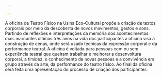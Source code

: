 ---

---
A oficina de Teatro Físico na Usina Eco-Cultural propõe a criação de textos corporais por meio da descoberta de novos movimentos, gestos e sons. Partindo de reflexões e interpretações da memória dos acontecimentos mais marcantes últimos três anos na vida dos participantes a oficina visa a construção de cenas, onde será usado técnicas da expressão corporal e da performance teatral.  A oficina é voltada para pessoas com ou sem experiência teatral que queiram trabalhar e melhorar a desenvoltura corporal, a timidez, o conhecimento de novas pessoas e a convivência em grupo através da arte, da performance do teatro físico. Ao final da oficina será feita uma apresentação do processo de criação dos participantes.